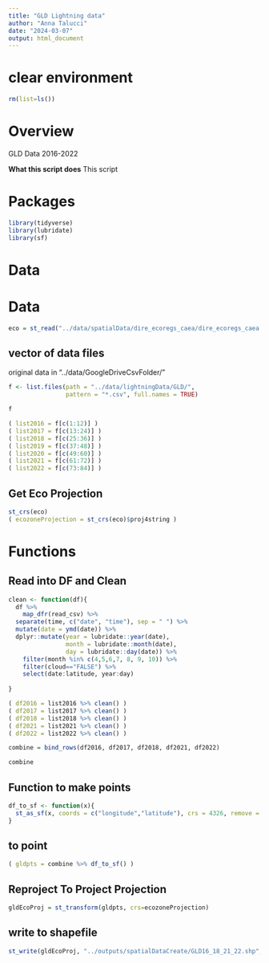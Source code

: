 ```yaml
---
title: "GLD Lightning data"
author: "Anna Talucci"
date: "2024-03-07"
output: html_document
---
```


# clear environment
```r
rm(list=ls())
```

# Overview

GLD Data 2016-2022

**What this script does**
This script 


# Packages

```r
library(tidyverse)
library(lubridate)
library(sf)
```

# Data
# Data

```r
eco = st_read("../data/spatialData/dire_ecoregs_caea/dire_ecoregs_caea.shp", "dire_ecoregs_caea")
```


## vector of data files
original data in "../data/GoogleDriveCsvFolder/"
```r
f <- list.files(path = "../data/lightningData/GLD/",
                pattern = "*.csv", full.names = TRUE)
```

```r
f
```

```r
( list2016 = f[c(1:12)] )
( list2017 = f[c(13:24)] )
( list2018 = f[c(25:36)] )
( list2019 = f[c(37:48)] )
( list2020 = f[c(49:60)] )
( list2021 = f[c(61:72)] )
( list2022 = f[c(73:84)] )

```


## Get Eco Projection

```r
st_crs(eco)
( ecozoneProjection = st_crs(eco)$proj4string )
```



# Functions

## Read into DF and Clean

```r
clean <- function(df){ 
  df %>% 
    map_dfr(read_csv) %>% 
  separate(time, c("date", "time"), sep = " ") %>%  
  mutate(date = ymd(date)) %>%
  dplyr::mutate(year = lubridate::year(date), 
                month = lubridate::month(date), 
                day = lubridate::day(date)) %>%
    filter(month %in% c(4,5,6,7, 8, 9, 10)) %>%
    filter(cloud=="FALSE") %>%
    select(date:latitude, year:day)
  
}
```


```r
( df2016 = list2016 %>% clean() )
( df2017 = list2017 %>% clean() )
( df2018 = list2018 %>% clean() )
( df2021 = list2021 %>% clean() )
( df2022 = list2022 %>% clean() )
```

```r
combine = bind_rows(df2016, df2017, df2018, df2021, df2022)
```

```r
combine
```

## Function to make points

```r
df_to_sf <- function(x){
  st_as_sf(x, coords = c("longitude","latitude"), crs = 4326, remove = FALSE)
}
```

## to point

```r
( gldpts = combine %>% df_to_sf() )
```

## Reproject To Project Projection

```r
gldEcoProj = st_transform(gldpts, crs=ecozoneProjection)
```

## write to shapefile

```r
st_write(gldEcoProj, "../outputs/spatialDataCreate/GLD16_18_21_22.shp", driver="ESRI Shapefile")
```